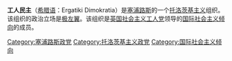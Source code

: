 '''工人民主'''（[[希腊语|希腊语]]：Ergatiki Dimokratia）是[[塞浦路斯|塞浦路斯]]的一个[[托洛茨基主义|托洛茨基主义]]组织。该组织的政治立场是[[极左翼|极左翼]]。该组织是[[社会主义工人党_(英国)|英国社会主义工人党]]领导的[[国际社会主义倾向|国际社会主义倾向]]的成员。
{{塞浦路斯政党}}
[[Category:塞浦路斯政党|Category:塞浦路斯政党]]
[[Category:托洛茨基主义政党|Category:托洛茨基主义政党]]
[[Category:国际社会主义倾向|Category:国际社会主义倾向]]